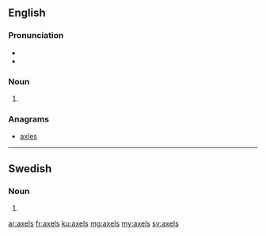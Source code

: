 ==English==

===Pronunciation===
* {{IPA|/ˈæksəlz/|lang=en}}
* {{homophones|axles|lang=en}}

===Noun===
{{head|en|noun plural form}}

# {{plural of|axel|lang=en}}

===Anagrams===
* [[axles#English|axles]]

----

==Swedish==

===Noun===
{{head|sv|noun form}}

# {{sv-noun-form-indef-gen|axel}}

[[ar:axels]]
[[fr:axels]]
[[ku:axels]]
[[mg:axels]]
[[my:axels]]
[[sv:axels]]